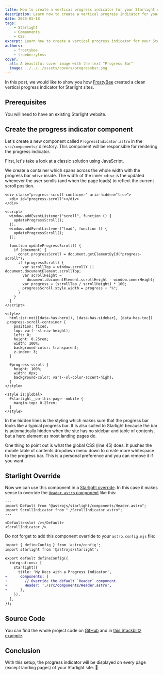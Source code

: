 ```yaml
---
title: How to create a vertical progress indicator for your Starlight site
description: Learn how to create a vertical progress indicator for your Starlight site.
date: 2025-05-18
tags:
    - Starlight
    - Components
    - CSS
excerpt: Learn how to create a vertical progress indicator for your Starlight site.
authors:
    - frostybee
    - trueberryless
cover:
  alt: A beautiful cover image with the text "Progress Bar"
  image: ../../../assets/covers/progressbar.png
---
```


In this post, we would like to show you how [FrostyBee](https://github.com/frostybee) created a clean vertical progress indicator for Starlight sites.

## Prerequisites

You will need to have an existing Starlight website.

## Create the progress indicator component

Let's create a new component called `ProgressIndicator.astro` in the `src/components/` directory. This component will be responsible for rendering the progress indicator.

First, let's take a look at a classic solution using JavaScript. 

We create a container which spans across the whole width with the progress bar `<div>` inside. The width of the inner `<div>` is the updated whenever the user scrolls (and when the page loads) to reflect the current scroll position. 

```astro title="src/components/ProgressIndicator.astro" collapse={27-43}
<div class="progress-scroll-container" aria-hidden="true">
  <div id="progress-scroll"></div>
</div>

<script>
  window.addEventListener("scroll", function () {
    updateProgressScroll();
  });
  window.addEventListener("load", function () {
    updateProgressScroll();
  });

  function updateProgressScroll() {
    if (document) {
      const progressScroll = document.getElementById("progress-scroll");
      if (progressScroll) {
        var scrollTop = window.scrollY || document.documentElement.scrollTop;
        var scrollHeight =
          document.documentElement.scrollHeight - window.innerHeight;
        var progress = (scrollTop / scrollHeight) * 100;
        progressScroll.style.width = progress + "%";
      }
    }
  }
</script>

<style>
  html:is(:not([data-has-hero]), [data-has-sidebar], [data-has-toc]) .progress-scroll-container {
    position: fixed;
    top: var(--sl-nav-height);
    left: 0;
    height: 0.25rem;
    width: 100%;
    background-color: transparent;
    z-index: 3;
  }

  #progress-scroll {
    height: 100%;
    width: 0px;
    background-color: var(--sl-color-accent-high);
  }
</style>

<style is:global>
  #starlight__on-this-page--mobile {
    margin-top: 0.25rem;
  }
</style>
```

In the hidden lines is the styling which makes sure that the progress bar looks like a typical progress bar. It is also suited to Starlight because the bar is automatically hidden when the site has no sidebar and table of contents, but a hero element as most landing pages do.

One thing to point out is what the global CSS (line 45) does: It pushes the mobile table of contents dropdown menu down to create more whitespace to the progress bar. This is a personal preference and you can remove it if you want.

## Starlight Override

Now we can use this component in a [Starlight override](https://starlight.astro.build/guides/overriding-components/). In this case it makes sense to override the [`Header.astro` component](https://starlight.astro.build/reference/overrides/#header-1) like this:

```astro title="src/components/Header.astro"
---
import Default from "@astrojs/starlight/components/Header.astro";
import ScrollIndicator from "./ScrollIndicator.astro";
---

<Default><slot /></Default>
<ScrollIndicator />
```

Do not forget to add this component override to your `astro.config.mjs` file:

```diff lang="js" title="astro.config.mjs"
import { defineConfig } from 'astro/config';
import starlight from '@astrojs/starlight';

export default defineConfig({
  integrations: [
    starlight({
      title: 'My Docs with a Progress Indicator',
+      components: {
+        // Override the default `Header` component.
+        Header: './src/components/Header.astro',
+      },
    }),
  ],
});
```

## Source Code

You can find the whole project code on [GitHub](https://github.com/trueberryless/starlight-progress-indicator) and in [this Stackblitz example](https://stackblitz.com/github/trueberryless/starlight-progress-indicator?file=src%2Fcomponents%2FProgressIndicator.astro).

## Conclusion

With this setup, the progress indicator will be displayed on every page (except landing pages) of your Starlight site. 🥳
